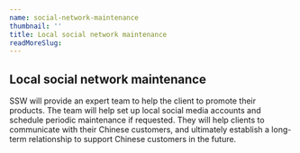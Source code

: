 ```yaml
---
name: social-network-maintenance
thumbnail: ''
title: Local social network maintenance
readMoreSlug: 
---
```


## Local social network maintenance

SSW will provide an expert team to help the client to promote their products. The team will help set up local social media accounts and schedule periodic maintenance if requested. They will help clients to communicate with their Chinese customers, and ultimately establish a long-term relationship to support Chinese customers in the future.
